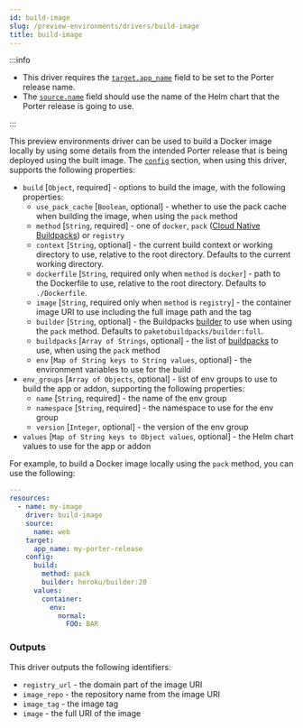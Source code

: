 ```yaml
---
id: build-image
slug: /preview-environments/drivers/build-image
title: build-image
---
```


:::info

- This driver requires the [`target.app_name`](/preview-environments/porter-yaml-reference#resourcetarget) field to be set to the Porter release name.
- The [`source.name`](/preview-environments/porter-yaml-reference#resourcesource) field should use the name of the Helm chart that the Porter release is going to use.

:::

This preview environments driver can be used to build a Docker image locally by using some details from the intended Porter release that is being deployed using the built image. The [`config`](/preview-environments/porter-yaml-reference#resourceconfig) section, when using this driver, supports the following properties:

- `build` [`Object`, required] - options to build the image, with the following properties:
  - `use_pack_cache` [`Boolean`, optional] - whether to use the pack cache when building the image, when using the `pack` method
  - `method` [`String`, required] - one of `docker`, `pack` ([Cloud Native Buildpacks](https://buildpacks.io)) or `registry`
  - `context` [`String`, optional] - the current build context or working directory to use, relative to the root directory. Defaults to the current working directory.
  - `dockerfile` [`String`, required only when `method` is `docker`] - path to the Dockerfile to use, relative to the root directory. Defaults to `./Dockerfile`.
  - `image` [`String`, required only when `method` is `registry`] - the container image URI to use including the full image path and the tag
  - `builder` [`String`, optional] - the Buildpacks [builder](https://buildpacks.io/docs/concepts/components/builder/) to use when using the `pack` method. Defaults to `paketobuildpacks/builder:full`.
  - `buildpacks` [`Array of Strings`, optional] - the list of [buildpacks](https://buildpacks.io/docs/concepts/components/buildpack/) to use, when using the `pack` method
  - `env` [`Map of String keys to String values`, optional] - the environment variables to use for the build
- `env_groups` [`Array of Objects`, optional] - list of env groups to use to build the app or addon, supporting the following properties:
  - `name` [`String`, required] - the name of the env group
  - `namespace` [`String`, required] - the namespace to use for the env group
  - `version` [`Integer`, optional] - the version of the env group
- `values` [`Map of String keys to Object values`, optional] - the Helm chart values to use for the app or addon

For example, to build a Docker image locally using the `pack` method, you can use the following:

```yaml
---
resources:
  - name: my-image
    driver: build-image
    source:
      name: web
    target:
      app_name: my-porter-release
    config:
      build:
        method: pack
        builder: heroku/builder:20
      values:
        container:
          env:
            normal:
              FOO: BAR
```

### Outputs

This driver outputs the following identifiers:

- `registry_url` - the domain part of the image URI
- `image_repo` - the repository name from the image URI
- `image_tag` - the image tag
- `image` - the full URI of the image
